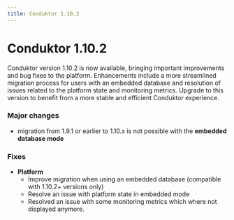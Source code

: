 ```yaml
---
title: Conduktor 1.10.2 
---
```


# Conduktor 1.10.2 

Conduktor version 1.10.2 is now available, bringing important improvements and bug fixes to the platform. Enhancements include a more streamlined migration process for users with an embedded database and resolution of issues related to the platform state and monitoring metrics. Upgrade to this version to benefit from a more stable and efficient Conduktor experience.

### Major changes

- migration from 1.9.1 or earlier to 1.10.x is not possible with the **embedded database mode**

### Fixes

- **Platform**
  - Improve migration when using an embedded database (compatible with 1.10.2+ versions only)
  - Resolve an issue with platform state in embedded mode
  - Resolved an issue with some monitoring metrics which where not displayed anymore.
